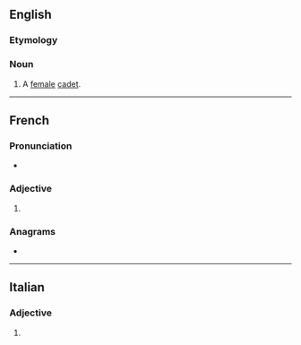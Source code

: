 ==English==

===Etymology===
{{suffix|en|cadet|ette|id2=female}}

===Noun===
{{en-noun}}

# {{lb|en|rare}} A [[female]] [[cadet]].

----

==French==

===Pronunciation===
* {{audio|fr|LL-Q150 (fra)-WikiLucas00-cadette.wav|Audio}}

===Adjective===
{{head|fr|adjective form}}

# {{feminine singular of|fr|cadet}}
#: {{uxi|fr|la sœur '''cadette'''|the '''youngest''' sister}}

===Anagrams===
* {{l|fr|détecta}}

----

==Italian==

===Adjective===
{{head|it|adjective form}}

# {{feminine plural of|it|cadetto}}